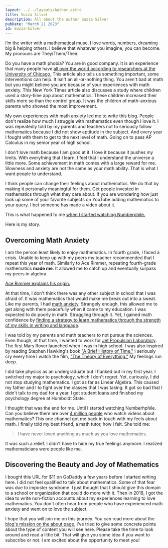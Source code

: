 ```yaml
---
layout: ../../layouts/Author.astro
title: Suzza Silver
description: All about the author Suzza Silver
pubDate: "March 21 2023"
id: Suzza-Silver
---
```


<BreakoutImage 
src={glam}
alt="Suzza Silver in a blue dress with constellations in front of a geometric building at Portland State"
caption="Suzza Silver at Portland State"
/>




I’m the writer with a mathematical muse. I love words, numbers, dreaming big & helping others. I believe that whatever you imagine, 
you can become. My pronouns are They/Them/Their.

Do you have a math phobia? You are in good company. It is an experience that many people have [all over the world according to researchers at the University of Chicago.](https://archive.is/qD0SM)
This article also tells us something important, some interventions can help. It isn't an all-or-nothing thing. You aren't bad at math but you might believe you are because of your experiences
with math anxiety. This New York Times article also discusses a study where children used a story-time app about mathematics. These children increased
their skills more so than the control group. It was the children of math-anxious parents who showed the most improvement. 

My own experiences with math anxiety led me to write this blog. People don't realize how much I struggle with mathematics even though I love it. 
I was repeatedly told by my parents and teachers not to seriously follow mathematics because I did not show aptitude in the subject. And every
year I fought with them to get to the next level of math. Going on to pass AP Calculus in my senior year of high school. 

I don't love math because 
I am good at it. I love it because it pushes my limits. With everything that I learn, I feel that I understand the universe a little more. 
Some achievement in math comes with a large reward for me. Slowness and anxiety are not the same as your math ability. That is what I want
people to understand.

I think people can change their feelings about mathematics. We do that by making it personally meaningful for them. Get 
people invested in mathematics through what they care about. If you are wondering how just look up some of your favorite subjects 
on YouTube adding mathematics to your query. I bet someone has made a video about it. 

This is what happened to me [when I started watching Numberphile.](/favorite-video-every-year-numberphile) 

Here is my story. 

## Overcoming Math Anxiety

I am the person least likely to enjoy mathematics. In fourth grade, I faced a crisis. Unable to keep up with my peers my teacher 
recommended that I repeat this year of math. Similarly to Ace Rimmer, repeating fourth-grade mathematics **made me**. It allowed me to catch up and eventually
surpass my peers in algebra. 

[Ace Rimmer explains his origin.](https://www.youtube.com/watch?v=iugA9x86JK0)


At that time, I don't think there was any other subject in school that I was afraid of. It was mathematics that would make me break out into a sweat.
Like my parents, I had [math anxiety](/what-math-anxiety-feels-like). Strangely enough, this allowed me to get along with them peacefully when it came to my education. I was 
expected to do poorly in math. Struggling through it. Yet, I gained math confidence by [finding a strategy
to learn mathematics through the strength of my skills in writing and language](/a-writers-illicit-love-affair-with-mathematics).

I was told by my parents and math teachers to not pursue the sciences. Even though, at that time, I wanted to work for [Jet Propulsion Laboratory](https://www.jpl.nasa.gov/). The first
Mars Rover launched when I was in high school. I was also inspired by reading Stephen Hawking's book ["A Brief History of Time."](https://www.amazon.com/Brief-History-Time-Stephen-Hawking/dp/0553380168) 
I seriously cry every time I watch the film, ["The Theory of Everything."](https://www.youtube.com/watch?v=aRcHhjpZrDU) My feelings run deep. 

I did take physics as an undergraduate but I flunked out in my first year. I switched my major to psychology, which I don't regret. Yet, curiously,
I did not stop studying mathematics. I got as far as Linear Algebra. This caused my father and I to fight over the classes that I was taking. It
got so bad that I didn't talk to my dad for a year. I got student loans and finished my psychology degree at Humboldt State.

I thought that was the end for me. Until I started watching Numberhphile. Can you believe there are over [4 million people](https://www.youtube.com/@numberphile/) who
watch videos about mathematics? This one channel got me back in touch with my feels about math. I finally told my best friend,
a math tutor, how I felt. She told me:

>I have never loved anything as much as you love mathematics.

It was such a relief. I didn't have to hide my true feelings anymore. I realized mathematicians were 
people like me. 


## Discovering the Beauty and Joy of Mathematics

I bought this URL for $11 on GoDaddy a few years before I started writing here. I did not feel qualified to talk about mathematics. Some of that 
fear was due to imposter syndrome. I just thought that I should give this domain to a school or organization that could do more with it. Then in
2018, I got the idea to write non-fiction accounts about my experiences learning to love mathematics. You don't often hear from people who have
experienced math anxiety and went on to love the subject.

I hope that you will join me on this journey. You can read more about the [blog's mission on the about page.](/about) I've tried to
give some concrete points about the type of content you will see here. Please take the time to look around and read a little bit. That will give
you some idea if you want to subscribe or not. I am excited about the opportunity to meet you!




